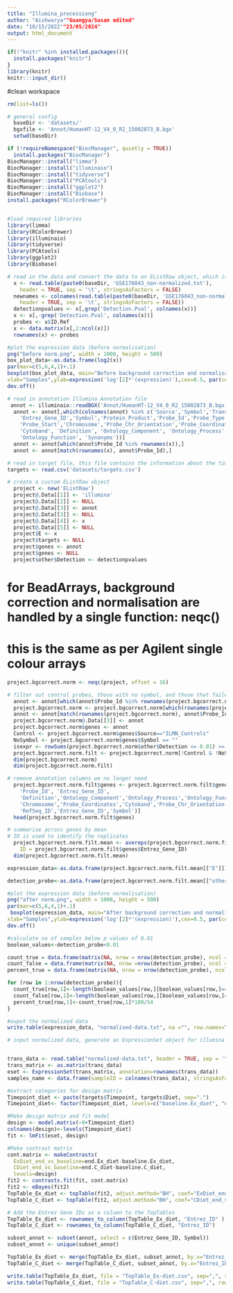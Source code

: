 ```yaml
---
title: "Illumina_processiong"
author: "Aishwarya""Guangya/Susan edited"
date: "10/15/2022""23/05/2024"
output: html_document
---
```



```r
if(!"knitr" %in% installed.packages()){
  install.packages("knitr")
}
library(knitr)
knitr:::input_dir()
```


#clean workspace
```r
rm(list=ls())
```


```r
# general config
  baseDir <- 'datasets/'
  bgxfile <- 'Annot/HumanHT-12_V4_0_R2_15002873_B.bgx'
  setwd(baseDir)
```


```r
if (!requireNamespace("BiocManager", quietly = TRUE))
  install.packages("BiocManager")
BiocManager::install("limma")
BiocManager::install("illuminaio")
BiocManager::install("tidyverse")
BiocManager::install("PCAtools")
BiocManager::install("ggplot2")
BiocManager::install("Biobase")
install.packages("RColorBrewer")


#load required libraries
library(limma)
library(RColorBrewer)
library(illuminaio)
library(tidyverse)
library(PCAtools)
library(ggplot2)
library(Biobase)
```


```r
# read in the data and convert the data to an EListRaw object, which is a data object for single channel data
  x <- read.table(paste0(baseDir, 'GSE176043_non-normalized.txt'),
    header = TRUE, sep = '\t', stringsAsFactors = FALSE)
  newnames <- colnames(read.table(paste0(baseDir, 'GSE176043_non-normalized.txt'),
    header = TRUE, sep = '\t', stringsAsFactors = FALSE))
  detectionpvalues <- x[,grep('Detection.Pval', colnames(x))]
  x <- x[,-grep('Detection.Pval', colnames(x))]
  probes <- x$ID.Ref
  x <- data.matrix(x[,2:ncol(x)])
  rownames(x) <- probes
```



```r
#plot the expression data (before normalisation)
png("before norm.png", width = 1000, height = 500)
box_plot_data<-as.data.frame(log2(x))
par(mar=c(5,6,4,1)+.1)
boxplot(box_plot_data, main="Before background correction and normalisation",
xlab="Samples",ylab=expression('log'[2]*'(expression)'),cex=0.5, par(cex.lab=1.5),par(cex.axis=1.5))
dev.off()

```
 
 
```r
# read in annotation Illumina Annotation file
 annot <- illuminaio::readBGX('Annot/HumanHT-12_V4_0_R2_15002873_B.bgx')$probes
  annot <- annot[,which(colnames(annot) %in% c('Source','Symbol','Transcript','ILMN_Gene','RefSeq_ID',
    'Entrez_Gene_ID','Symbol','Protein_Product','Probe_Id','Probe_Type',
    'Probe_Start','Chromosome','Probe_Chr_Orientation','Probe_Coordinates',
    'Cytoband', 'Definition', 'Ontology_Component', 'Ontology_Process',
    'Ontology_Function', 'Synonyms'))]
  annot <- annot[which(annot$Probe_Id %in% rownames(x)),]
  annot <- annot[match(rownames(x), annot$Probe_Id),]
```


```r
# read in target file, this file contains the information about the timepoint and diet group
targets <- read.csv('datasets/targets.csv')
```


```r
# create a custom EListRaw object
  project <- new('EListRaw')
  project@.Data[[1]] <- 'illumina'
  project@.Data[[2]] <- NULL
  project@.Data[[3]] <- annot
  project@.Data[[3]] <- NULL
  project@.Data[[4]] <- x
  project@.Data[[5]] <- NULL
  project$E <- x
  project$targets <- NULL
  project$genes <- annot
  project$genes <- NULL
  project$other$Detection <- detectionpvalues
```



# for BeadArrays, background correction and normalisation are handled by a single function: neqc()
# this is the same as per Agilent single colour arrays
```r
project.bgcorrect.norm <- neqc(project, offset = 16)
```


```r
# filter out control probes, those with no symbol, and those that failed
  annot <- annot[which(annot$Probe_Id %in% rownames(project.bgcorrect.norm)),]
  project.bgcorrect.norm <- project.bgcorrect.norm[which(rownames(project.bgcorrect.norm) %in% annot$Probe_Id),]
  annot <- annot[match(rownames(project.bgcorrect.norm), annot$Probe_Id),]
  project.bgcorrect.norm@.Data[[3]] <- annot
  project.bgcorrect.norm$genes <- annot
  Control <- project.bgcorrect.norm$genes$Source=="ILMN_Controls"
  NoSymbol <- project.bgcorrect.norm$genes$Symbol == ""
  isexpr <- rowSums(project.bgcorrect.norm$other$Detection <= 0.01) >= 5
  project.bgcorrect.norm.filt <- project.bgcorrect.norm[!Control & !NoSymbol & isexpr, ]
  dim(project.bgcorrect.norm)
  dim(project.bgcorrect.norm.filt)
```


```r
# remove annotation columns we no longer need
  project.bgcorrect.norm.filt$genes <- project.bgcorrect.norm.filt$genes[,c(
    'Probe_Id', 'Entrez_Gene_ID',
    'Definition','Ontology_Component','Ontology_Process','Ontology_Function',
    'Chromosome','Probe_Coordinates','Cytoband','Probe_Chr_Orientation',
    'RefSeq_ID','Entrez_Gene_ID','Symbol')]
  head(project.bgcorrect.norm.filt$genes)
```


```r
# summarise across genes by mean
# ID is used to identify the replicates
  project.bgcorrect.norm.filt.mean <- avereps(project.bgcorrect.norm.filt,
    ID = project.bgcorrect.norm.filt$genes$Entrez_Gene_ID)
  dim(project.bgcorrect.norm.filt.mean)
```


```r
expression_data<-as.data.frame(project.bgcorrect.norm.filt.mean[["E"]])

detection_probe<-as.data.frame(project.bgcorrect.norm.filt.mean[["other"]][["Detection"]])
```


```r
#plot the expression data (before normalisation)
png("after norm.png", width = 1000, height = 500)
par(mar=c(5,6,4,1)+.1)
 boxplot(expression_data, main="After background correction and normalisation",
xlab="Samples",ylab=expression('log'[2]*'(expression)'),cex=0.5, par(cex.lab=1.5),par(cex.axis=1.5))
dev.off()
```


```r
#calculate no of samples below p values of 0.01
boolean_values<-detection_probe<0.01

count_true = data.frame(matrix(NA, nrow = nrow(detection_probe), ncol = 1))
count_false = data.frame(matrix(NA, nrow =nrow(detection_probe), ncol = 1))
percent_true = data.frame(matrix(NA, nrow = nrow(detection_probe), ncol = 1))

for (row in 1:nrow(detection_probe)){
  count_true[row,1]<-length(boolean_values[row,][boolean_values[row,]==TRUE])
  count_false[row,1]<-length(boolean_values[row,][boolean_values[row,]==FALSE])
  percent_true[row,1]<-count_true[row,1]*100/54
}
```


```r
#ouput the normalized data
write.table(expression_data, "normalised-data.txt", na ="", row.names=TRUE,  sep='\t', quote=FALSE)
```


```r
# input normalized data, generate an ExpressionSet object for illumina analysis, extract sample name


trans_data <- read.table("normalised-data.txt", header = TRUE, sep = '\t', stringsAsFactors = FALSE)
trans_matrix <- as.matrix(trans_data)
eset <- ExpressionSet(trans_matrix, annotation=rownames(trans_data))
samples_name <- data.frame(sampleID = colnames(trans_data), stringsAsFactors = FALSE)
```

```r
#extract categories for design matrix
Timepoint_diet <- paste(targets$Timepoint, targets$Diet, sep=".")
Timepoint_diet<- factor(Timepoint_diet, levels=c("baseline.Ex_diet", "end.Ex_diet", "baseline.C_diet", "end.C_diet"))
```


```r
#Make design matrix and fit model
design <- model.matrix(~0+Timepoint_diet)
colnames(design)<-levels(Timepoint_diet)
fit <- lmFit(eset, design)
```

```r
#Make contrast matrix 
cont.matrix <- makeContrasts(
  ExDiet_end_vs_baseline=end.Ex_diet-baseline.Ex_diet, 
  CDiet_end_vs_baseline=end.C_diet-baseline.C_diet,
  levels=design) 
fit2 <- contrasts.fit(fit, cont.matrix) 
fit2 <- eBayes(fit2)
TopTable_Ex_diet <- topTable(fit2, adjust.method="BH", coef="ExDiet_end_vs_baseline", number=Inf)
TopTable_C_diet <- topTable(fit2, adjust.method="BH", coef="CDiet_end_vs_baseline", number=Inf)
```




```r
# Add the Entrez Gene IDs as a column to the TopTables
TopTable_Ex_diet <- rownames_to_column(TopTable_Ex_diet, "Entrez_ID" )
TopTable_C_diet <- rownames_to_column(TopTable_C_diet, "Entrez_ID")

subset_annot <- subset(annot, select = c(Entrez_Gene_ID, Symbol))
subset_annot <- unique(subset_annot)

TopTable_Ex_diet <- merge(TopTable_Ex_diet, subset_annot, by.x="Entrez_ID", by.y="Entrez_Gene_ID")
TopTable_C_diet <- merge(TopTable_C_diet, subset_annot, by.x="Entrez_ID", by.y="Entrez_Gene_ID")
```



```r
write.table(TopTable_Ex_diet, file = "TopTable_Ex-diet.csv", sep=",", row.names=FALSE)
write.table(TopTable_C_diet, file = "TopTable_C-diet.csv", sep=",", row.names=FALSE)
```

